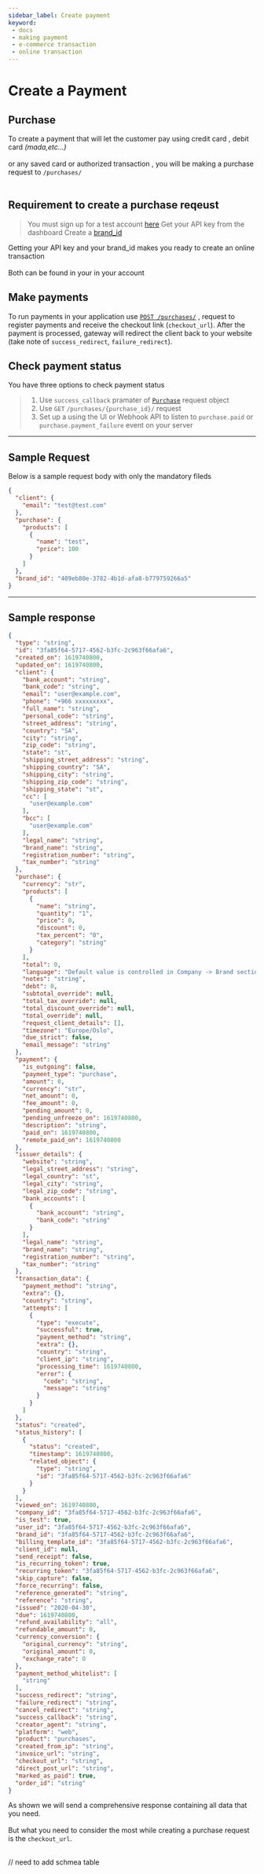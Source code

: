 ```yaml
---
sidebar_label: Create payment
keyword:
 - docs
 - making payment
 - e-commerce transaction
 - online transaction 
---
```


# Create a Payment

## Purchase 

To create a payment that will let the customer pay using credit card , debit card _(mada,etc...)_ <br></br>
or any saved card or authorized transaction , you will be making a purchase request to `/purchases/` <br></br>

## Requirement to create a purchase reqeust

> You must sign up for a test account [here](https://dineropay.com)
> Get your API key from the dashboard 
> Create a [brand_id](/docs/reference)

Getting your API key and your brand_id makes you ready to create an online transaction <br></br>
Both can be found in your <circle width ='210' text='Developer section'/>in your account

## 

## Make payments

To run payments in your application use <u>[`POST /purchases/`](../../../api/gateway/purchases-create)</u> , request to register payments and receive the checkout link (`checkout_url`). After the payment is processed, gateway will redirect the client back to your website (take note of `success_redirect`, `failure_redirect`).

## Check payment status

You have three options to check payment status
> 1. Use `success_callback` pramater of [`Purchase`](../../../api/gateway/purchases-create) request object
> 2. Use `GET` `/purchases/{purchase_id}/` request 
> 3. Set up a <circle width='110' text ='Webhook'/> using the UI or Webhook API to listen to `purchase.paid` or `purchase.payment_failure` event on your server
---
## Sample Request 

Below is a sample request body with only the mandatory fileds 

```json
{
  "client": {
    "email": "test@test.com"
  },
  "purchase": {
    "products": [
      {
        "name": "test",
        "price": 100
      }
    ]
  },
  "brand_id": "409eb80e-3782-4b1d-afa8-b779759266a5"
}
```
---
## Sample response 


```json
{
  "type": "string",
  "id": "3fa85f64-5717-4562-b3fc-2c963f66afa6",
  "created_on": 1619740800,
  "updated_on": 1619740800,
  "client": {
    "bank_account": "string",
    "bank_code": "string",
    "email": "user@example.com",
    "phone": "+966 xxxxxxxxx",
    "full_name": "string",
    "personal_code": "string",
    "street_address": "string",
    "country": "SA",
    "city": "string",
    "zip_code": "string",
    "state": "st",
    "shipping_street_address": "string",
    "shipping_country": "SA",
    "shipping_city": "string",
    "shipping_zip_code": "string",
    "shipping_state": "st",
    "cc": [
      "user@example.com"
    ],
    "bcc": [
      "user@example.com"
    ],
    "legal_name": "string",
    "brand_name": "string",
    "registration_number": "string",
    "tax_number": "string"
  },
  "purchase": {
    "currency": "str",
    "products": [
      {
        "name": "string",
        "quantity": "1",
        "price": 0,
        "discount": 0,
        "tax_percent": "0",
        "category": "string"
      }
    ],
    "total": 0,
    "language": "Default value is controlled in Company -> Brand section of merchant portal separately per each Brand used (default value, if no changes are made, is `en`). Brand to be used with corresponding Purchase/BillingTemplate specified using brand_id.",
    "notes": "string",
    "debt": 0,
    "subtotal_override": null,
    "total_tax_override": null,
    "total_discount_override": null,
    "total_override": null,
    "request_client_details": [],
    "timezone": "Europe/Oslo",
    "due_strict": false,
    "email_message": "string"
  },
  "payment": {
    "is_outgoing": false,
    "payment_type": "purchase",
    "amount": 0,
    "currency": "str",
    "net_amount": 0,
    "fee_amount": 0,
    "pending_amount": 0,
    "pending_unfreeze_on": 1619740800,
    "description": "string",
    "paid_on": 1619740800,
    "remote_paid_on": 1619740800
  },
  "issuer_details": {
    "website": "string",
    "legal_street_address": "string",
    "legal_country": "st",
    "legal_city": "string",
    "legal_zip_code": "string",
    "bank_accounts": [
      {
        "bank_account": "string",
        "bank_code": "string"
      }
    ],
    "legal_name": "string",
    "brand_name": "string",
    "registration_number": "string",
    "tax_number": "string"
  },
  "transaction_data": {
    "payment_method": "string",
    "extra": {},
    "country": "string",
    "attempts": [
      {
        "type": "execute",
        "successful": true,
        "payment_method": "string",
        "extra": {},
        "country": "string",
        "client_ip": "string",
        "processing_time": 1619740800,
        "error": {
          "code": "string",
          "message": "string"
        }
      }
    ]
  },
  "status": "created",
  "status_history": [
    {
      "status": "created",
      "timestamp": 1619740800,
      "related_object": {
        "type": "string",
        "id": "3fa85f64-5717-4562-b3fc-2c963f66afa6"
      }
    }
  ],
  "viewed_on": 1619740800,
  "company_id": "3fa85f64-5717-4562-b3fc-2c963f66afa6",
  "is_test": true,
  "user_id": "3fa85f64-5717-4562-b3fc-2c963f66afa6",
  "brand_id": "3fa85f64-5717-4562-b3fc-2c963f66afa6",
  "billing_template_id": "3fa85f64-5717-4562-b3fc-2c963f66afa6",
  "client_id": null,
  "send_receipt": false,
  "is_recurring_token": true,
  "recurring_token": "3fa85f64-5717-4562-b3fc-2c963f66afa6",
  "skip_capture": false,
  "force_recurring": false,
  "reference_generated": "string",
  "reference": "string",
  "issued": "2020-04-30",
  "due": 1619740800,
  "refund_availability": "all",
  "refundable_amount": 0,
  "currency_conversion": {
    "original_currency": "string",
    "original_amount": 0,
    "exchange_rate": 0
  },
  "payment_method_whitelist": [
    "string"
  ],
  "success_redirect": "string",
  "failure_redirect": "string",
  "cancel_redirect": "string",
  "success_callback": "string",
  "creator_agent": "string",
  "platform": "web",
  "product": "purchases",
  "created_from_ip": "string",
  "invoice_url": "string",
  "checkout_url": "string",
  "direct_post_url": "string",
  "marked_as_paid": true,
  "order_id": "string"
}
```
As shown we will send a comprehensive response containing all data that you need. <br></br>
But what you need to consider the most while creating a purchase request is the `checkout_url`. <br></br>

// need to add schmea table 
